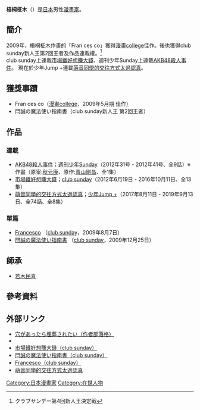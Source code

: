 {{Infobox 漫畫家
|姓名 = 梧桐 柾木
|畫像 = 
|畫像尺寸 = 
|附註 = 
|本名 = 
|日語原文 =
|羅馬字 =
|出生日期 = 
|出生地點 = 
|逝世日期 = 
|逝世地點 = 
|國籍 = {{JPN}}
|職業 = [[漫畫家|漫畫家]]
|活躍時期 = 2009年 - 
|類型 = [[少年漫畫|少年漫畫]]
|代表作 = [[市場鐵好想賺大錢|市場鐵好想賺大錢]]<br />[[AKB48殺人事件|AKB48殺人事件]]<br />萌音同學的交往方式太過認真
|獎項 = club sunday新人王 第2回王者
|簽名 = 
|官方網站 = [http://ameblo.jp/m-510studio/ 穴があったら埋葬されたい]
}}
{{漫畫}}
'''梧桐柾木'''（{{lang-ja|'''梧桐 柾木'''}}）是[[日本|日本]]男性[[漫畫家|漫畫家]]。

== 簡介 ==
2009年，梧桐柾木作畫的「Fran ces co」獲得[[漫畫college|漫畫college]]佳作。後也獲得club sunday新人王第2回王者及作品連載權。<ref name="ren">{{cite web|url=http://club.shogakukan.co.jp/kod/rookie04.html|title=クラブサンデー|accessdate=2011年10月14日|archive-date=2011年10月20日|archive-url=https://web.archive.org/web/20111020201919/http://club.shogakukan.co.jp/kod/rookie04.html|dead-url=no}}クラブサンデー第4回新人王決定戦</ref><br />
club sunday上連載[[市場鐵好想賺大錢|市場鐵好想賺大錢]]、週刊少年Sunday上連載[[AKB48殺人事件|AKB48殺人事件]]。
現在於少年Jump +連載[[萌音同學的交往方式太過認真|萌音同學的交往方式太過認真]]。

== 獲獎事蹟 ==
* Fran ces co（[[漫畫college|漫畫college]]、2009年5月期 佳作） 
* 閂誠の魔法使い指南書（club sunday新人王 第2回王者）

== 作品 ==
=== 連載 ===
* [[AKB48殺人事件|AKB48殺人事件]]；[[週刊少年Sunday|週刊少年Sunday]]（2012年31号 - 2012年41号、全9話）※作畫（原案:[[秋元康|秋元康]]、原作:[[青山剛昌|青山剛昌]]、全1集）
* [[市場鐵好想賺大錢|市場鐵好想賺大錢]]；[[club_sunday|club sunday]]（2012年6月19日 - 2016年10月11日、全13集）
* [[萌音同學的交往方式太過認真|萌音同學的交往方式太過認真]]；[[週刊少年Jump的增刊號|少年Jump +]]（2017年8月11日 - 2019年9月13日、全74話、全8集）

=== 單篇 ===
* [http://club.shogakukan.co.jp/magazine/SH_CSNDY/furanchesu_001/detail/ Francesco] {{Wayback|url=http://club.shogakukan.co.jp/magazine/SH_CSNDY/furanchesu_001/detail/ |date=20120823092837 }}（[[club_sunday|club sunday]]，2009年8月7日）
* [http://club.shogakukan.co.jp/magazine/SH_CSNDY/kannukimak_001/detail/ 閂誠の魔法使い指南書] {{Wayback|url=http://club.shogakukan.co.jp/magazine/SH_CSNDY/kannukimak_001/detail/ |date=20120823092532 }}（[[club_sunday|club sunday]]，2009年12月25日）

== 師承 ==
* [[若木民喜|若木民喜]]

== 參考資料 ==
{{Reflist}}

== 外部リンク ==
* [http://ameblo.jp/m-510studio/ 穴があったら埋葬されたい（作者部落格）] {{Wayback|url=http://ameblo.jp/m-510studio/ |date=20140225054711 }}
* {{Twitter|m510studio|梧桐柾木}}
* [http://club.shogakukan.co.jp/magazine/SH_CSNDY/itibakurog_001/detail/ 市場鐵好想賺大錢（club sunday）] {{Wayback|url=http://club.shogakukan.co.jp/magazine/SH_CSNDY/itibakurog_001/detail/ |date=20130302011735 }}
* [http://club.shogakukan.co.jp/magazine/SH_CSNDY/kannukimak_001/detail/ 閂誠の魔法使い指南書（club sunday）] {{Wayback|url=http://club.shogakukan.co.jp/magazine/SH_CSNDY/kannukimak_001/detail/ |date=20120823092532 }}
* [http://club.shogakukan.co.jp/magazine/SH_CSNDY/furanchesu_001/detail/ Francesco（club sunday）] {{Wayback|url=http://club.shogakukan.co.jp/magazine/SH_CSNDY/furanchesu_001/detail/ |date=20120823092837 }}
* [https://shonenjumpplus.com/episode/13932016480028954152 萌音同學的交往方式太過認真] {{Wayback|url=https://shonenjumpplus.com/episode/13932016480028954152 |date=20180105180358 }}

{{DEFAULTSORT:ことう まさき}}
[[Category:日本漫畫家|Category:日本漫畫家]]
[[Category:在世人物|Category:在世人物]]